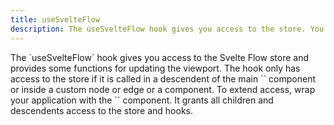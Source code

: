 ```yaml
---
title: useSvelteFlow
description: The useSvelteFlow hook gives you access to the store. You can extend access to it by using the SvelteFlowProvider.
---
```




<ExampleLayout>
The `useSvelteFlow` hook gives you access to the Svelte Flow store and provides some functions for updating the viewport. The hook only has access to the store if it is called in a descendent of the main `<SvelteFlow />` component or inside a custom node or edge or a component.
To extend access, wrap your application with the `<SvelteFlowProvider />` component. It grants all children and descendents access to the store and hooks.

<RemoteCodeViewer
  route="examples/misc/use-svelte-flow"
  framework="svelte"
  activeFile="Flow.svelte"
/>

</ExampleLayout>

